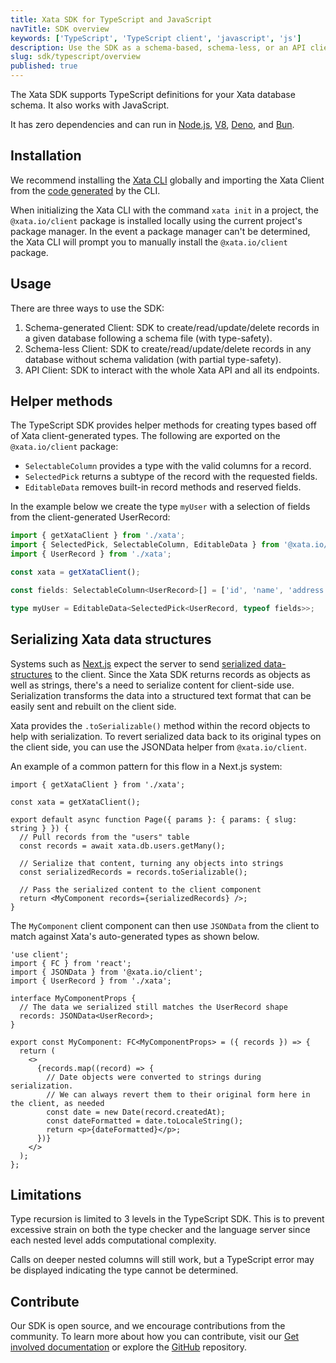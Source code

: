 ```yaml
---
title: Xata SDK for TypeScript and JavaScript
navTitle: SDK overview
keywords: ['TypeScript', 'TypeScript client', 'javascript', 'js']
description: Use the SDK as a schema-based, schema-less, or an API client
slug: sdk/typescript/overview
published: true
---
```


The Xata SDK supports TypeScript definitions for your Xata database schema. It also works with JavaScript.

It has zero dependencies and can run in [Node.js](https://nodejs.org/en/docs), [V8](https://v8.dev/docs), [Deno](https://deno.com/), and [Bun](https://bun.sh/).

## Installation

We recommend installing the [Xata CLI](/docs/getting-started/cli) globally and importing the Xata Client from the [code generated](/docs/getting-started/cli#codegen) by the CLI.

When initializing the Xata CLI with the command `xata init` in a project, the `@xata.io/client` package is installed locally using the current project's package manager. In the event
a package manager can't be determined, the Xata CLI will prompt you to manually install the `@xata.io/client` package.

## Usage

There are three ways to use the SDK:

1. Schema-generated Client: SDK to create/read/update/delete records in a given database following a schema file (with type-safety).
1. Schema-less Client: SDK to create/read/update/delete records in any database without schema validation (with partial type-safety).
1. API Client: SDK to interact with the whole Xata API and all its endpoints.

## Helper methods

The TypeScript SDK provides helper methods for creating types based off of Xata client-generated types.
The following are exported on the `@xata.io/client` package:

- `SelectableColumn` provides a type with the valid columns for a record.
- `SelectedPick` returns a subtype of the record with the requested fields.
- `EditableData` removes built-in record methods and reserved fields.

In the example below we create the type `myUser` with a selection of fields from the client-generated UserRecord:

```ts
import { getXataClient } from './xata';
import { SelectedPick, SelectableColumn, EditableData } from '@xata.io/client';
import { UserRecord } from './xata';

const xata = getXataClient();

const fields: SelectableColumn<UserRecord>[] = ['id', 'name', 'address'];

type myUser = EditableData<SelectedPick<UserRecord, typeof fields>>;
```

## Serializing Xata data structures

Systems such as [Next.js](https://nextjs.org/) expect the server to send [serialized data-structures](https://developer.mozilla.org/en-US/docs/Glossary/Serialization) to the client. Since the Xata SDK returns records as objects as well as strings, there's a need to serialize content for client-side use. Serialization transforms the data into a structured text format that can be easily sent and rebuilt on the client side.

Xata provides the `.toSerializable()` method within the record objects to help with serialization. To revert serialized data back to its original types on the client side, you can use the JSONData helper from `@xata.io/client`.

An example of a common pattern for this flow in a Next.js system:

```tsx title="/app/page.tsx"
import { getXataClient } from './xata';

const xata = getXataClient();

export default async function Page({ params }: { params: { slug: string } }) {
  // Pull records from the "users" table
  const records = await xata.db.users.getMany();

  // Serialize that content, turning any objects into strings
  const serializedRecords = records.toSerializable();

  // Pass the serialized content to the client component
  return <MyComponent records={serializedRecords} />;
}
```

The `MyComponent` client component can then use `JSONData` from the client to match against Xata's auto-generated types as shown below.

```tsx title="/components/MyComponent.tsx"
'use client';
import { FC } from 'react';
import { JSONData } from '@xata.io/client';
import { UserRecord } from './xata';

interface MyComponentProps {
  // The data we serialized still matches the UserRecord shape
  records: JSONData<UserRecord>;
}

export const MyComponent: FC<MyComponentProps> = ({ records }) => {
  return (
    <>
      {records.map((record) => {
        // Date objects were converted to strings during serialization.
        // We can always revert them to their original form here in the client, as needed
        const date = new Date(record.createdAt);
        const dateFormatted = date.toLocaleString();
        return <p>{dateFormatted}</p>;
      })}
    </>
  );
};
```

## Limitations

Type recursion is limited to 3 levels in the TypeScript SDK. This is to prevent excessive strain on both the type checker and the language server since each nested level adds computational complexity.

Calls on deeper nested columns will still work, but a TypeScript error may be displayed indicating the type cannot be determined.

## Contribute

Our SDK is open source, and we encourage contributions from the community. To learn more about how you can contribute, visit our [Get involved documentation](/docs/resources/contribute#contribute-code) or explore the [GitHub](https://github.com/xataio/client-ts) repository.
